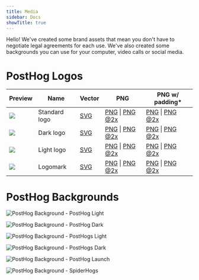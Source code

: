 ```yaml
---
title: Media
sidebar: Docs
showTitle: true
---
```


Hello! We've created some brand assets that mean you don't have to negotiate legal agreements for each use. We've also created some backgrounds you can use for your computer, video calls or social media. 

# PostHog Logos

<OverflowXSection>

| Preview | Name          | Vector | PNG                   | PNG w/ padding*                      |
|---------|---------------|--------|-----------------------|--------------------------------|
| ![](/brand/posthog-logo.svg)        | Standard logo | <a href="/brand/posthog-logo.svg" download>SVG</a> | <a href="/brand/posthog-logo.png" download>PNG</a> \| <a href="/brand/posthog-logo@2x.png" download>PNG @2x</a> |  <a href="/brand/posthog-logo-padded.png" download>PNG</a> \| <a href="/brand/posthog-logo-padded@2x.png" download>PNG @2x</a> |
| ![](/brand/posthog-logo-black.svg)  | Dark logo | <a href="/brand/posthog-logo-black.svg" download>SVG</a> | <a href="/brand/posthog-logo-black.png" download>PNG</a> \| <a href="/brand/posthog-logo-black@2x.png" download>PNG @2x</a> |  <a href="/brand/posthog-logo-black-padded.png" download>PNG</a> \| <a href="/brand/posthog-logo-black-padded@2x.png" download>PNG @2x</a> |
| ![](/brand/posthog-logo-white.svg)  | Light logo    | <a href="/brand/posthog-logo-white.svg" download>SVG</a> | <a href="/brand/posthog-logo-white.png" download>PNG</a> \| <a href="/brand/posthog-logo-white@2x.png" download>PNG @2x</a> |  <a href="/brand/posthog-logo-white-padded.png" download>PNG</a> \| <a href="/brand/posthog-logo-white-padded@2x.png" download>PNG @2x</a> |
| ![](/brand/posthog-logomark.svg)    | Logomark      | <a href="/brand/posthog-logomark.svg" download>SVG</a> | <a href="/brand/posthog-logomark.png" download>PNG</a> \| <a href="/brand/posthog-logomark@2x.png" download>PNG @2x</a> |  <a href="/brand/posthog-logomark-padded.png" download>PNG</a> \| <a href="/brand/posthog-logomark-padded@2x.png" download>PNG @2x</a> |

</OverflowXSection>

# PostHog Backgrounds

![PostHog Background - PostHog Light](./images/posthog-light.png)

![PostHog Background - PostHog Dark](./images/posthog-dark.png)

![PostHog Background - PostHogs Light](./images/posthogs-light.png)

![PostHog Background - PostHogs Dark](./images/posthogs-dark.png)

![PostHog Background - PostHog Launch](./images/posthog-launch.png)

![PostHog Background - SpiderHogs](./images/spiderhogs.png)
